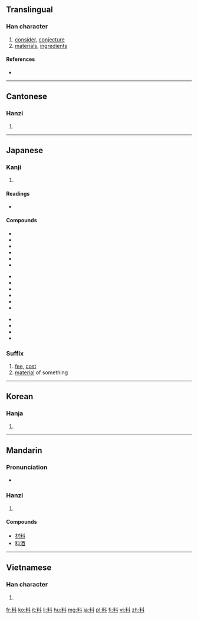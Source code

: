 ==Translingual==
{{stroke order|strokes=10}}

===Han character===
{{Han char|rn=68|rad=斗|as=06|sn=10|four=9490<sub>0</sub>|canj=火木卜十 (FDYJ)}}

# [[consider]], [[conjecture]]
# [[material]]s, [[ingredient]]s

====References====
* {{Han ref|kx=0478.090|dkj=13501|dj=0836.100|hdz=32253.040|uh=6599|ud=26009|bh=AEC6|bd=44742}}

----

==Cantonese==

===Hanzi===
{{yue-hanzi|jyut=[[liu2]], [[liu6]]|y=liu2, liu6}}

# {{defn|lang=yue|sort=斗06}}

----

==Japanese==

===Kanji===
{{ja-kanji|grade=4|rs=斗06}}

# {{defn|lang=ja|sort=斗06}}

====Readings====
* {{ja-readings|on=[[りょう]] (ryō)|kun=[[はかる]] (hakaru)}}

====Compounds====
{{top3}}
* {{l|ja|sc=Jpan|料金|tr=りょうきん, ryōkin}}
* {{l|ja|sc=Jpan|原料|tr=げんりょう, genryō}}
* {{l|ja|sc=Jpan|料理|tr=りょうり, ryōri}}
* {{l|ja|sc=Jpan|材料|tr=ざいりょう, zairyō}}
* {{l|ja|sc=Jpan|調味料|tr=ちょうみりょう, chōmiryō}}
* {{l|ja|sc=Jpan|無料|tr=むりょう, muryō}}
{{mid3}}
* {{l|ja|sc=Jpan|飲料|tr=いんりょう, inryō}}
* {{l|ja|sc=Jpan|賃料|tr=ちんりょう, chinryō}}
* {{l|ja|sc=Jpan|有料|tr=ゆうりょう, yūryō}}
* {{l|ja|sc=Jpan|香料|tr=こうりょう, kōryō}}
* {{l|ja|sc=Jpan|史料|tr=しりょう, shiryō}}
* {{l|ja|sc=Jpan|材料費|tr=ざいりょうひ, zairyōhi}}
{{mid3}}
* {{l|ja|sc=Jpan|みかじめ料|tr=みかじめりょう, mikajimeryō}}
* {{l|ja|sc=Jpan|挨拶料|tr=あいさつりょう, aisatsuryō}}
* {{l|ja|sc=Jpan|立退料|tr=たちのきりょう, tachinokiryō}}
* {{l|ja|sc=Jpan|料額印面|tr=りょうがくいんめん, ryōgakuinmen}}
{{bottom}}

===Suffix===
{{ja-pos|k|suffix|hira=りょう|rom=ryō}}
# [[fee]], [[cost]]
# [[material]] of something

----

==Korean==

===Hanja===
{{ko-hanja|hangeul=[[료]]>[[요]]|eumhun=|rv=ryo>yo|mr=ryo>yo|y=lyo>yo}}

# {{defn|lang=ko|sort=斗06}}

----

==Mandarin==

===Pronunciation===
* {{audio|Zh-liào.ogg|Audio|lang=cmn}}

===Hanzi===
{{cmn-hanzi|pin=[[liào]] ([[liao4]])|wg=liao<sup>4</sup>}}

# {{defn|lang=cmn|sort=斗06}}

====Compounds====
* [[材料]]
* [[料酒]]

----

==Vietnamese==

===Han character===
{{vi-hantu|[[liêu]], [[liệu]], [[liều]], [[xệu]], [[lẽo]]|rs=斗06}}

# {{defn|lang=vi|sort=斗06}}

[[fr:料]]
[[ko:料]]
[[it:料]]
[[li:料]]
[[hu:料]]
[[mg:料]]
[[ja:料]]
[[pl:料]]
[[fi:料]]
[[vi:料]]
[[zh:料]]